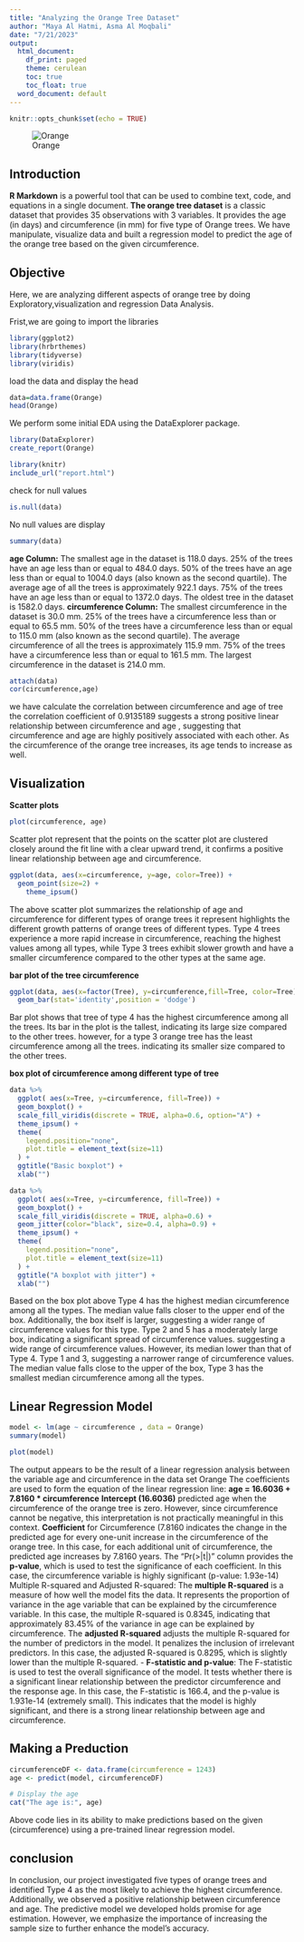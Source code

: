 ---
title: "Analyzing the Orange Tree Dataset"
author: "Maya Al Hatmi, Asma Al Moqbali"
date: "7/21/2023"
output:
  html_document:
    df_print: paged
    theme: cerulean
    toc: true
    toc_float: true
  word_document: default
---

```{r setup, include=FALSE}
knitr::opts_chunk$set(echo = TRUE)
```
![Orange](https://backyardcitrustrees.com/cdn/shop/products/Page_Orange_Tree-100_500x500.jpg?v=1578543160)

## Introduction
**R Markdown** is a powerful tool that can be used to combine text, code, and equations in a single document. **The orange tree dataset** is a classic dataset that provides 35 observations with 3 variables. It provides the age (in days) and circumference (in mm) for five type of Orange trees. We have manipulate,  visualize data and  built a  regression model to predict the age of the orange tree based on the given circumference.

## Objective
Here, we are analyzing different aspects of orange tree  by doing Exploratory,visualization and regression Data Analysis.


Frist,we are going to import the libraries
```{r  pressure_library, echo=TRUE,results='hide',warning=FALSE,message=FALSE}
library(ggplot2)
library(hrbrthemes)
library(tidyverse)
library(viridis)
```


load the data and display the head 
```{r  pressure_data, echo=TRUE}
data=data.frame(Orange)
head(Orange)
```
We perform some initial EDA using the DataExplorer package.
```{r pressure_report, echo=TRUE,results='hide',warning=FALSE,message=FALSE}
library(DataExplorer)
create_report(Orange)
```
```{r include, echo = FALSE}
library(knitr)
include_url("report.html")
```
check for null values

```{r  pressure_null, echo=TRUE}
is.null(data)
```
No null values are display

```{r  pressure_summary, echo=TRUE}
summary(data)
```
**age Column:**
The smallest age in the dataset is 118.0 days.
25% of the trees have an age less than or equal to 484.0 days.
50% of the trees have an age less than or equal to 1004.0 days (also known as the second quartile).
The average age of all the trees is approximately 922.1 days.
75% of the trees have an age less than or equal to 1372.0 days.
The oldest tree in the dataset is 1582.0 days.
**circumference Column:**
The smallest circumference in the dataset is 30.0 mm.
25% of the trees have a circumference less than or equal to 65.5 mm.
50% of the trees have a circumference less than or equal to 115.0 mm (also known as the second quartile).
The average circumference of all the trees is approximately 115.9 mm.
75% of the trees have a circumference less than or equal to 161.5 mm.
The largest circumference in the dataset is 214.0 mm.

```{r  pressure_cor, echo=TRUE}
attach(data)
cor(circumference,age)
```
we have calculate the correlation between circumference and age of tree the correlation coefficient of 0.9135189 suggests a strong positive linear relationship between circumference and age , suggesting that circumference and age are highly positively associated with each other. As the circumference of the orange tree increases, its age tends to increase as well.

## Visualization

**Scatter plots** 
```{r pressure, echo=TRUE,warning=FALSE}
plot(circumference, age)
```

Scatter plot represent that the points on the scatter plot are clustered closely around the fit line with a clear upward trend, it confirms a positive linear relationship between age and circumference.


```{r pressure_scatter, echo=TRUE,warning=FALSE}
ggplot(data, aes(x=circumference, y=age, color=Tree)) + 
  geom_point(size=2) +
    theme_ipsum()
```

The above scatter plot summarizes the relationship of age and circumference for different types of orange trees it represent  highlights the different growth patterns of orange trees of different types. Type 4 trees experience a more rapid increase in circumference, reaching the highest values among all types, while Type 3 trees exhibit slower growth and have a smaller circumference compared to the other types at the same age.


**bar plot of the tree circumference**
```{r pressure_bar, echo=TRUE,warning=FALSE}
ggplot(data, aes(x=factor(Tree), y=circumference,fill=Tree, color=Tree)) + 
  geom_bar(stat='identity',position = 'dodge')
```

Bar plot shows that tree of type 4 has the highest circumference among all the trees. Its bar in the plot is the tallest, indicating its large size compared to the other trees. however, for a type 3 orange tree has the least circumference among all the trees. indicating its smaller size compared to the other trees.

**box plot of circumference among different type of tree**
```{r pressure_box, echo=TRUE,warning=FALSE}
data %>%
  ggplot( aes(x=Tree, y=circumference, fill=Tree)) +
  geom_boxplot() +
  scale_fill_viridis(discrete = TRUE, alpha=0.6, option="A") +
  theme_ipsum() +
  theme(
    legend.position="none",
    plot.title = element_text(size=11)
  ) +
  ggtitle("Basic boxplot") +
  xlab("")
```
```{r pressure_jitter, echo=TRUE,warning=FALSE}
data %>%
  ggplot( aes(x=Tree, y=circumference, fill=Tree)) +
  geom_boxplot() +
  scale_fill_viridis(discrete = TRUE, alpha=0.6) +
  geom_jitter(color="black", size=0.4, alpha=0.9) +
  theme_ipsum() +
  theme(
    legend.position="none",
    plot.title = element_text(size=11)
  ) +
  ggtitle("A boxplot with jitter") +
  xlab("")
```


Based on the box plot above Type 4 has the highest median circumference among all the types. The median value falls closer to the upper end of the box. Additionally, the box itself is larger, suggesting a wider range of circumference values for this type. 
Type 2 and 5 has a moderately large box, indicating a significant spread of circumference values. suggesting a wide range of circumference values. However, its median lower than that of Type 4. 
Type 1 and 3, suggesting a narrower range of circumference values. The median value falls close to the upper of the box, Type 3 has the smallest median circumference among all the types. 

## Linear Regression Model

```{r  pressure_lm, echo=TRUE}
model <- lm(age ~ circumference , data = Orange)
summary(model)
```

```{r  pressure_plot, echo=TRUE}
plot(model)
```
The output appears to be the result of a linear regression analysis between the variable age and circumference in the data set Orange
The coefficients are used to form the equation of the linear regression line:
**age = 16.6036 + 7.8160 * circumference**
**Intercept (16.6036)**  predicted age when the circumference of the orange tree is zero. However, since circumference cannot be negative, this interpretation is not practically meaningful in this context.
**Coefficient** for Circumference (7.8160 indicates the change in the predicted age for every one-unit increase in the circumference of the orange tree. In this case, for each additional unit of circumference, the predicted age increases by 7.8160 years.
The "Pr(>|t|)" column provides the **p-value**, which is used to test the significance of each coefficient. In this case, the circumference variable is highly significant (p-value: 1.93e-14)
Multiple R-squared and Adjusted R-squared:
The **multiple R-squared** is a measure of how well the model fits the data. It represents the proportion of variance in the age variable that can be explained by the circumference variable. In this case, the multiple R-squared is 0.8345, indicating that approximately 83.45% of the variance in age can be explained by circumference.
The **adjusted R-squared** adjusts the multiple R-squared for the number of predictors in the model. It penalizes the inclusion of irrelevant predictors. In this case, the adjusted R-squared is 0.8295, which is slightly lower than the multiple R-squared. -
**F-statistic and p-value**:
The F-statistic is used to test the overall significance of the model. It tests whether there is a significant linear relationship between the predictor circumference and the response age. In this case, the F-statistic is 166.4, and the p-value is 1.931e-14 (extremely small). This indicates that the model is highly significant, and there is a strong linear relationship between age and circumference.


## Making a Preduction

```{r  pressure_predict, echo=TRUE,warning=FALSE,message=FALSE}
circumferenceDF <- data.frame(circumference = 1243)
age <- predict(model, circumferenceDF)

# Display the age
cat("The age is:", age)
```

Above code lies in its ability to make predictions based on the given (circumference) using a pre-trained linear regression model.

## conclusion

In conclusion, our project investigated five types of orange trees and identified Type 4 as the most likely to achieve the highest circumference. Additionally, we observed a positive relationship between circumference and age. The predictive model we developed holds promise for age estimation. However, we emphasize the importance of increasing the sample size to further enhance the model's accuracy.


